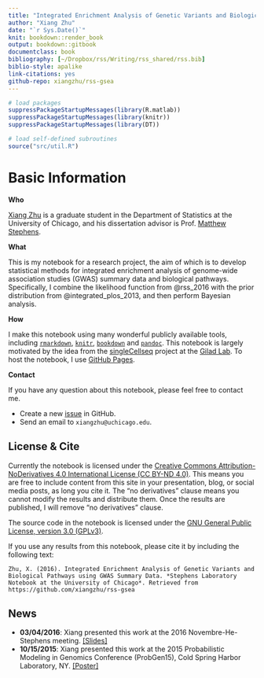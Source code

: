 ```yaml
--- 
title: "Integrated Enrichment Analysis of Genetic Variants and Biological Pathways using GWAS Summary Data"
author: "Xiang Zhu"
date: "`r Sys.Date()`"
knit: bookdown::render_book
output: bookdown::gitbook
documentclass: book
bibliography: [~/Dropbox/rss/Writing/rss_shared/rss.bib]
biblio-style: apalike
link-citations: yes
github-repo: xiangzhu/rss-gsea
---
```


```r
# load packages
suppressPackageStartupMessages(library(R.matlab))
suppressPackageStartupMessages(library(knitr))
suppressPackageStartupMessages(library(DT))

# load self-defined subroutines
source("src/util.R")
```

# Basic Information

**Who**

[Xiang Zhu](https://github.com/xiangzhu) is a graduate student in the Department of Statistics at the University of Chicago, and his dissertation advisor is Prof. [Matthew Stephens](http://stephenslab.uchicago.edu/index.html). 

**What**

This is my notebook for a research project, the aim of which is to develop statistical methods for integrated enrichment analysis of genome-wide association studies (GWAS) summary data and biological pathways.
Specifically, I combine the likelihood function from @rss_2016 with the prior distribution from @integrated_plos_2013, and then perform Bayesian analysis. 

**How**

I make this notebook using many wonderful publicly available tools,
including [`rmarkdown`][rmarkdown], [`knitr`][knitr], [`bookdown`][bookdown] and [`pandoc`][pandoc].
This notebook is largely motivated by the idea from the [singleCellseq][scs] project at the [Gilad Lab](http://giladlab.uchicago.edu/).
To host the notebook, I use [GitHub Pages][gh-pages].

[rmarkdown]: http://rmarkdown.rstudio.com/
[knitr]: http://yihui.name/knitr/
[bookdown]: https://bookdown.org/
[pandoc]: http://pandoc.org/
[rmd-site]: https://github.com/rstudio/rmarkdown/tree/gh-pages
[gh-pages]: https://pages.github.com/
[scs]: https://github.com/jdblischak/singleCellSeq

**Contact**

If you have any question about this notebook, please feel free to contact me.

- Create a new [issue](https://github.com/xiangzhu/rss-gsea/issues) in GitHub.
- Send an email to `xiangzhu@uchicago.edu`.

## License & Cite 

Currently the notebook is licensed under the [Creative Commons Attribution-NoDerivatives 4.0 International License (CC BY-ND 4.0)][site-license].
This means you are free to include content from this site in your presentation, blog, or social media posts, as long you cite it.
The "no derivatives" clause means you cannot modify the results and distribute them.
Once the results are published, I will remove "no derivatives" clause.

The source code in the notebook is licensed under the [GNU General Public License, version 3.0 (GPLv3)][code-license].

If you use any results from this notebook, please cite it by including the following text:

```block
Zhu, X. (2016). Integrated Enrichment Analysis of Genetic Variants and Biological Pathways using GWAS Summary Data. *Stephens Laboratory Notebook at the University of Chicago*. Retrieved from https://github.com/xiangzhu/rss-gsea
```

[code-license]: https://www.gnu.org/licenses/gpl-3.0.txt
[site-license]: https://creativecommons.org/licenses/by-nd/4.0/

## News

- **03/04/2016**: Xiang presented this work at the 2016 Novembre-He-Stephens meeting. [[Slides]](http://www.stat.uchicago.edu/~xiangzhu/NHS_20160304.pdf)
- **10/15/2015**: Xiang presented this work at the 2015 Probabilistic Modeling in Genomics Conference (ProbGen15), Cold Spring Harbor Laboratory, NY. [[Poster]](http://www.stat.uchicago.edu/~xiangzhu/CSHL_2015.pdf) 
